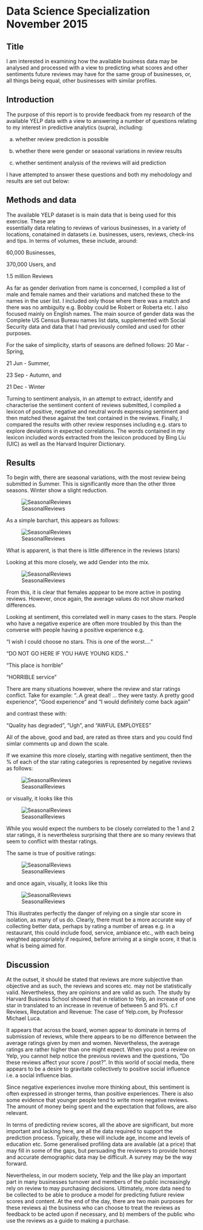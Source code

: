 Data Science Specialization November 2015
===================================

Title 
------

I am interested in examining how the available business data may be analysed and processed with 
a view to predicting what scores and other sentiments future reviews may have for the same group of
businesses, or, all things being equal, other businesses with similar profiles.  


Introduction
----------------
The purpose of this report is to provide feedback from my research of the available YELP data 
with a view to answering a number of  questions relating to my interest in predictive analytics (supra),
 including:

a) whether review prediction is possible

b) whether there were gender or seasonal variations in review results

c) whether sentiment analysis of the reviews will aid prediction

I have attempted to answer these questions and both my mehodology and results are set out
below:

Methods and data
-------------------------

The available YELP dataset is is main data that is being used for this exercise. These are  
essentially data relating to reviews of various businesses, in a variety of locations, conatained in 
datasets i.e. businesses, users, reviews, check-ins and tips. In terms of volumes, these include, around:

60,000 Businesses,

370,000 Users, and 

1.5 million Reviews
 
As far as gender derivation from name is concerned, I compiled a list of male and female names 
and their variations and matched these to the names in the user list. I included only those where 
there was a match and there was no ambiguity e.g. Bobby could be Robert or Roberta etc. I also 
focused mainly on English names. The main source of gender data was the Complete US Census 
Bureau names list data, supplemented with Social Security data and data that I had previously 
comiled and used for other purposes. 

For the sake of simplicity, starts of seasons are defined follows:
20 Mar - Spring,

21 Jun - Summer,

23 Sep - Autumn, and 

21 Dec - Winter
   
Turning to sentiment analysis, in an attempt to extract, identify and characterise the sentiment content 
of reviews submitted, I compiled a lexicon of positive, negative and neutral words expressing 
sentiment and then matched these against the text contained in the reviews. Finally, I compared the
results with other review responses including e.g. stars to explore deviations in expected correlations. 
The words contained in my lexicon included words extracted from the lexicon produced by Bing Liu (UIC) 
as well as the Harvard Inquirer Dictionary.   

Results
----------

To begin with, there are seasonal variations, with the most review being submitted in Summer. This is 
significantly more than the other three seasons. Winter show a slight reduction.

![SeasonalReviews](SeasonalReview.jpg)

As a simple barchart, this appears as follows:

![SeasonalReviews](barchart.jpg)

What is apparent, is that there is little difference in the reviews (stars)

Looking at this more closely, we add Gender into the mix.

![SeasonalReviews](SeasonGender.jpg)

From this, it is clear that females apppear to be more active in posting reviews. However, once again, 
the average values do not show marked differences.

Looking at sentiment, this correlated well in many cases to the stars. People who have a negative experice 
are often more troubled by this than the converse with people having a positive experience e.g.
 
"I wish I could choose no stars. This is one of the worst...."

 "DO NOT GO HERE IF YOU HAVE YOUNG KIDS.."

"This place is horrible"

"HORRIBLE service"

There are many situations however, where the review and star ratings conflict. Take for example:
"..A great deal! ... they were tasty. A pretty good experience", "Good experience" and "I would definitely come 
back again"

and contrast these with:

"Quality has degraded", "Ugh", and "AWFUL EMPLOYEES"
 
All of the above, good and bad, are rated as three stars and you could find simlar comments up and down the scale. 

If we examine this more closely, starting with negative sentiment, then the % of each of the star rating categories is
represented by negative reviews as follows:
 
![SeasonalReviews](badsentimenttab.jpg)

or visually, it looks like this

![SeasonalReviews](badsentimentpie.jpg)

While you would expect the numbers to be closely correlated to the 1 and 2 star ratings, it is nevertheless surprising 
that there are so many reviews that seem to conflict with thestar ratings.

The same is true of positive ratings:

 ![SeasonalReviews](goodsentimenttab.jpg)

and once again, visually, it looks like this

![SeasonalReviews](goodsentimentpie.jpg)


This illustrates perfectly the danger of relying on a single star score in isolation, as many of us do. Clearly, there 
must be a more accurate way of collecting better data, perhaps by rating a number of areas e.g. in a restaurant, 
this could include food, service, ambiance etc., with each being weighted appropriately if required, before 
arriving at a single score, it that is what is being aimed for. 


Discussion
---------------

At the outset, it should be stated that reviews are more subjective than objective and as such, the reviews 
and scores etc. may not be statistically valid. Nevertheless, they are opinions and are valid as such. The
study by Harvard Business School showed that in relation to Yelp, an increase of one star in translated to
an increase in revenue of between 5 and 9%. c.f Reviews, Reputation and Revenue: The case of Yelp.com,
by Professor Michael Luca.

It appears that across the board, women appear to dominate in terms of submission of reviews, while there
appears to be no difference between the average ratings given by men and women. Nevertheless, the average
ratings are rather higher than one might expect. When you post a review on Yelp, you cannot help notice the
previous reviews and the questions, "Do these reviews affect your score / post?". In this world of social media, 
there appears to be a desire to gravitate collectively to positive social influence i.e. a social influence bias.

Since negative experiences involve more thinking about, this sentiment is often expressed in stronger terms,
than positive experiences. There is also some evidence that younger people tend to write more negative 
reviews. The amount of money being spent and the expectation that follows, are also relevant.

In terms of predicting review scores, all the above are significant, but more important and lacking here, are all
the data required to support the prediction process. Typically, these will include age, income and levels of 
education etc. Some generalised profiling data are available (at a price) that may fill in some of the gaps, but 
persuading the reviewers to provide honest and accurate demographic data may be difficult. A survey may be 
the way forward.

Nevertheless, in our modern society, Yelp and the like play an important part in many businesses turnover and 
members of the public increasingly rely on review to may purchasing decisions. Ultimately, more data need to 
be collected to be able to produce a model for predicting futiure review scores and content. At the end of the day,
there are two main purposes for these reviews a) the business who can choose to treat the reviews as feedback 
to be acted upon if necessary, and b) members of the public who use the reviews as a guide to making a purchase.

